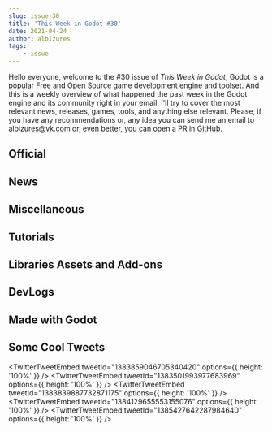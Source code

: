 ```yaml
---
slug: issue-30
title: 'This Week in Godot #30'
date: 2021-04-24
author: albizures
tags:
	- issue
---
```


Hello everyone, welcome to the #30 issue of _This Week in Godot_, Godot is a popular Free and Open Source game development engine and toolset. And this is a weekly overview of what happened the past week in the Godot engine and its community right in your email. I'll try to cover the most relevant news, releases, games, tools, and anything else relevant. Please, if you have any recommendations or, any idea you can send me an email to albizures@vk.com or, even better, you can open a PR in [GitHub](https://github.com/albizures/ThisWeekInGodot).

## Official

<Card
	author="Godot Engine"
	link="https://godotengine.org/article/godot-3-3-has-arrived"
	label="Godot 3.3 has arrived, with a focus on optimization and reliability"
	description="All Godot contributors are delighted to release our latest milestone today, Godot 3.3, after more than 7 months of development!"
	publisher="Godot Engine"
	icon="https://godotengine.org/themes/godotengine/assets/favicon.png"
	cover="https://godotengine.org/storage/app/uploads/public/608/097/1a7/6080971a7203c431406770.png"
	date="2021-04-21T09:00:00.000Z"
/>

<Card
	author="Godot Engine"
	link="https://godotengine.org/article/godot-showcase-john-watson-gravity-ace"
	label="Godot Showcase - Gravity Ace developer talks about his experience"
	description="This week, we are interviewing John Watson about Gravity Ace, a 2D multi-directional gravity shooter. It was released in October 2020 in early access and is available on Windows and Linux."
	publisher="Godot Engine"
	icon="https://godotengine.org/themes/godotengine/assets/favicon.png"
	cover="https://godotengine.org/storage/app/uploads/public/607/b66/7e9/607b667e93a46491184773.png"
	date="2021-04-18T09:00:00.000Z"
/>

## News

<Card
	author="Nintendo Life"
	link="https://www.nintendolife.com/news/2021/04/oddventure_is_a_new_earthbound_and_undertale-inspired_rpg_coming_to_switch_in_2022"
	label="Oddventure Is A New EarthBound And Undertale-Inspired RPG Coming To Switch In 2022"
	description="“Set in a cursed fairytale world”"
	publisher="Nintendo Life"
	icon="https://images.nintendolife.com/site/icon/180x180.png"
	cover="https://images.nintendolife.com/2470c56aae468/1280x720.jpg"
	date="2021-04-23T10:30:00.000Z"
/>

<Card
	author="Liam Dawe"
	link="https://www.gamingonlinux.com/2021/04/godot-engine-33-is-out-with-plans-for-34-while-40-with-vulkan-is-still-in-progress"
	label="Godot Engine 3.3 is out with plans for 3.4 while 4.0 with Vulkan is still in progress"
	description="The free and open source game engine Godot Engine has a huge new feature release out, so big they had to change the version number and they have some big plans for long-term support."
	publisher="GamingOnLinux"
	icon="https://www.gamingonlinux.com/templates/default/images/icon.png"
	cover="https://www.gamingonlinux.com/uploads/tagline_gallery/godot.jpg"
	date="2021-04-22T08:31:17.000Z"
/>

<Card
	author="Gamefromscratch"
	link="https://youtu.be/lczBFRIjCMY"
	label="Godot 3.3 Released!"
	description="Great news Godot Users, Godot 3.3 is here, and it’s a pretty large release. Lets run through the new features in this video"
	publisher="YouTube"
	icon="https://www.youtube.com/s/desktop/b7e72d39/img/favicon_144.png"
	cover="https://i.ytimg.com/vi/lczBFRIjCMY/maxresdefault.jpg"
	date="2021-04-21T00:00:00.000Z"
/>

<Card
	author="CodingKaiju"
	link="https://youtu.be/OpwlD9sqkeM"
	label="Godot News"
	publisher="YouTube"
	icon="https://www.youtube.com/s/desktop/b7e72d39/img/favicon_144.png"
	cover="https://i.ytimg.com/vi/OpwlD9sqkeM/maxresdefault.jpg"
	date="2021-04-20T00:00:00.000Z"
/>

<Card
	author="Gonzalo Gutiérrez"
	link="https://godotes.com/issues/godot-3-3/"
	label="Godot V3.3 - The long awaited 3.3 update is finally here"
	description="Godot version 3.3 is finally here! in this post: Let’s take a look at the announcement, new features, and reactions. Also, a snippet for next week"
	publisher="Godot Notes"
	icon="https://godotes.com/content/images/2020/12/GodotesLogo2-3.svg"
	cover="https://godotes.com/content/images/2021/04/GodotxRepoxIssues-1.png"
	date="2021-04-23T23:26:28.000Z"
/>

## Miscellaneous

<Card
	author="SkanerSoft - Создание 3D Игр"
	link="https://youtu.be/zNyBxogs7ZE"
	label="Godot Engine 3.3 RELEASE. Новая стабильная версия игрового движка Godot Engine."
	description="Бесплатный урок курса “3D PRO” от ArtCraft: https://bit.ly/32z7sZJВ этом видео поговорим о новой стабильной версии игрового движка Godot Engine 3.3.Ранний до..."
	publisher="YouTube"
	icon="https://www.youtube.com/s/desktop/b7e72d39/img/favicon_144.png"
	cover="https://i.ytimg.com/vi/zNyBxogs7ZE/maxresdefault.jpg"
	date="2021-04-23T00:00:00.000Z"
/>

<Card
	author="GameDev Journey"
	link="https://youtu.be/4pgjFP6AKBw"
	label="2D Character Movement | 2D Character Animation | Godot vs Unity"
	description="In this video I compare how 2D movement and animation is done in Unity vs Godot. Unity makes use of an Animator State Machine, while Godot uses Sprite Frame..."
	publisher="YouTube"
	icon="https://www.youtube.com/s/desktop/b7e72d39/img/favicon_144.png"
	cover="https://i.ytimg.com/vi/4pgjFP6AKBw/maxresdefault.jpg"
	date="2021-04-20T00:00:00.000Z"
/>

<Card
	author="Gotm"
	link="https://youtu.be/2D7T93knO2A"
	label="It’s So Tiny, I’m Gonna Die! - Gotm.io Plays Your Games #18"
	description="Play the games at https://gotm.io/​ ! ! !Click “SHOW MORE” for more links and info"
	publisher="YouTube"
	icon="https://www.youtube.com/s/desktop/b7e72d39/img/favicon_144.png"
	cover="https://i.ytimg.com/vi/2D7T93knO2A/maxresdefault.jpg"
	date="2021-04-16T00:00:00.000Z"
/>

<Card
	author="CodingKaiju"
	link="https://youtu.be/aGNkkJelu0c"
	label="Godot 4.0 Occlusion Culling Q&A #shorts"
	description="A quick questions and answers regarding the new occlusion culling coming to Godot 4.0."
	publisher="YouTube"
	icon="https://www.youtube.com/s/desktop/b7e72d39/img/favicon_144.png"
	cover="https://i.ytimg.com/vi/aGNkkJelu0c/hqdefault.jpg"
	date="2021-04-21T00:00:00.000Z"
/>

<Card
	author="Bakenshake"
	link="https://itch.io/jam/godot-wild-jam-32/entries"
	label="Submissions to Godot Wild Jam #32"
	description="Welcome to the Godot Wild Jam which starts the second weekend of every month. "
	publisher="itch.io"
	icon="https://itch.io/favicon.ico"
	cover="https://img.itch.zone/aW1hZ2UyL2phbS8yOTg1NzMvNTM5OTY3Mi5wbmc=/508x254%23mb/Aozxc9.png"
/>

## Tutorials

<Card
	author="GDQuest"
	link="https://youtu.be/YiE9tcoCfhE"
	label="Create Your First Complete 3D Game with Godot"
	publisher="YouTube"
	icon="https://www.youtube.com/s/desktop/b7e72d39/img/favicon_144.png"
	cover="https://i.ytimg.com/vi/YiE9tcoCfhE/maxresdefault.jpg"
	date="2021-04-22T00:00:00.000Z"
/>

<Card
	author="NAD LABS"
	link="https://youtu.be/6YBBLkzRims"
	label="Vein Like Map Generation In Godot"
	description="Just a video explaining how to procedurally generate vein-like maps.Code from the project right here"
	publisher="YouTube"
	icon="https://www.youtube.com/s/desktop/b7e72d39/img/favicon_144.png"
	cover="https://i.ytimg.com/vi/6YBBLkzRims/maxresdefault.jpg"
	date="2021-04-22T00:00:00.000Z"
/>

<Card
	author="jmbiv"
	link="https://youtu.be/XHbrKdsZrxY"
	label="How to Change Scenes in Godot (Building a Level Switcher #1)"
	description="In this video you’ll learn how to change scenes in Godot by building a level switcher that can change scenes in a dynamic, robust way that is also easy to ex..."
	publisher="YouTube"
	icon="https://www.youtube.com/s/desktop/b7e72d39/img/favicon_144.png"
	cover="https://i.ytimg.com/vi/XHbrKdsZrxY/maxresdefault.jpg"
	date="2021-04-22T00:00:00.000Z"
/>

<Card
	author="John Ivess"
	link="https://youtu.be/WNF8U_ogrL8"
	label="Pathfinding with Navigation2D in Godot #2 (Adding Line of Sight)"
	description="In the second episode of this mini-series, I’ll cover making the Line of Sight, which allows you to detect a player within a certain range and this way react..."
	publisher="YouTube"
	icon="https://www.youtube.com/s/desktop/b7e72d39/img/favicon_144.png"
	cover="https://i.ytimg.com/vi/WNF8U_ogrL8/maxresdefault.jpg"
	date="2021-04-21T00:00:00.000Z"
/>

<Card
	author="LJ MIRANDA"
	link="https://ljvmiranda921.github.io/notebook/2021/04/19/godot-nodes-and-scenes/"
	label="What are Nodes and Scenes in Godot? A cooking perspective"
	description="Getting around these concepts was my first barrier in learning Godot. Let me try to explain Nodes and Scenes by comparing it to cooking!"
	publisher="Lj Miranda"
	icon="https://ljvmiranda921.github.io/assets/favicon.ico"
	cover="https://ljvmiranda921.github.io/assets/png/godot-cooking/HeaderImage.png"
	date="2021-04-19T00:00:00.000Z"
/>

<Card
	author="The DevDocs"
	link="https://youtu.be/lmzjiMh6LLs"
	label="How to create a “Falling Leaves” Effect in less than 5 MINUTES (Godot)"
	description="A simple tutorial using Godot’s Particles2D node to create a falling leaves effect.MUSIC CREDITS:Music Credit: LAKEY INSPIREDTrack Name: “Distant”Music By: L..."
	publisher="YouTube"
	icon="https://www.youtube.com/s/desktop/b7e72d39/img/favicon_144.png"
	cover="https://i.ytimg.com/vi/lmzjiMh6LLs/maxresdefault.jpg"
	date="2021-04-21T00:00:00.000Z"
/>

<Card
	author="Davies"
	link="https://youtu.be/sSfSX7XSxWM"
	label="Godot shooter platformer series | Part 3 player gun and screenshake"
	publisher="YouTube"
	icon="https://www.youtube.com/s/desktop/b7e72d39/img/favicon_144.png"
	cover="https://i.ytimg.com/vi/sSfSX7XSxWM/maxresdefault.jpg"
	date="2021-04-19T00:00:00.000Z"
/>

<Card
	author="Age of Asparagus"
	link="https://youtu.be/6uWM7tywBVU"
	label="Make a 3D Top Down Shooter with Godot - Part 2.3 Color Variations"
	description="By the end of this video we’ll be able to set a foreground color and a background color and have the obstacles colored on a gradient between them. At first ..."
	publisher="YouTube"
	icon="https://www.youtube.com/s/desktop/b7e72d39/img/favicon_144.png"
	cover="https://i.ytimg.com/vi/6uWM7tywBVU/maxresdefault.jpg"
	date="2021-04-18T00:00:00.000Z"
/>

<Card
	author="NAD LABS"
	link="https://youtu.be/Ct6rrWr8KmM"
	label="How to Procedurally Generate Rooms in Godot’s Tilemap"
	description="Just a video explaining how to procedurally generate rooms in Godot.Code from the project right here"
	publisher="YouTube"
	icon="https://www.youtube.com/s/desktop/b7e72d39/img/favicon_144.png"
	cover="https://i.ytimg.com/vi/Ct6rrWr8KmM/hqdefault.jpg"
	date="2021-04-20T00:00:00.000Z"
/>

<Card
	author="The DevDocs"
	link="https://youtu.be/zv5fB9LZl2M"
	label="How to add sound effects in less than ONE MINUTE (Godot)"
	description="Simple tutorial for adding sound effects quickly in Godot."
	publisher="YouTube"
	icon="https://www.youtube.com/s/desktop/b7e72d39/img/favicon_144.png"
	cover="https://i.ytimg.com/vi/zv5fB9LZl2M/maxresdefault.jpg"
	date="2021-04-20T00:00:00.000Z"
/>

<Card
	author="rayuse rp"
	link="https://youtu.be/pDM0YmZHzO0"
	label="How To Make A Dedicated Server Multiplayer Game in Godot | Music & SFX"
	description="In this video, I will show you how to make our multiplayer game play music and sfx. So I will be showing you how to create a simple sound effect (sfx) for th..."
	publisher="YouTube"
	icon="https://www.youtube.com/s/desktop/b7e72d39/img/favicon_144.png"
	cover="https://i.ytimg.com/vi/pDM0YmZHzO0/maxresdefault.jpg"
	date="2021-04-19T00:00:00.000Z"
/>

<Card
	author="Vegard Beider"
	link="https://youtu.be/3gH5wJfFsWU"
	label="Godot - Shared outline between multiple objects"
	description="In this mini “tutorial” I show you how you can create a shared outline between multiple objects. This is not really a step by step tutorial, this assumes you..."
	publisher="YouTube"
	icon="https://www.youtube.com/s/desktop/b7e72d39/img/favicon_144.png"
	cover="https://i.ytimg.com/vi/3gH5wJfFsWU/maxresdefault.jpg"
	date="2021-04-19T00:00:00.000Z"
/>

<Card
	author="jmbiv"
	link="https://youtu.be/YyIpug_xD1E"
	label="Items and Autoload Scripts (Godot Retro Text Adventure Tutorial #10)"
	description="In this tutorial you will learn how to add items to your retro text adventure game in Godot. We’ll create custom item resources (similar to exits), and learn..."
	publisher="YouTube"
	icon="https://www.youtube.com/s/desktop/b7e72d39/img/favicon_144.png"
	cover="https://i.ytimg.com/vi/YyIpug_xD1E/maxresdefault.jpg"
	date="2021-04-19T00:00:00.000Z"
/>

<Card
	author="iaknihs"
	link="https://youtu.be/aQijbKFvzEk"
	label="Godot Tutorial — Text Position Helper Thingy (as often seen on touch devices)"
	description="Whatever that draggable input-aid blip thing is called. You see it on Android and other mobile devices all the time to make it easier to precisely position y..."
	publisher="YouTube"
	icon="https://www.youtube.com/s/desktop/b7e72d39/img/favicon_144.png"
	cover="https://i.ytimg.com/vi/aQijbKFvzEk/maxresdefault.jpg"
	date="2021-04-22T00:00:00.000Z"
/>

<Card
	author="Drew Conley"
	link="https://youtu.be/-LCBgGK-BAk"
	label="4 Techniques for Troubleshooting Godot code"
	description="In this beginner tutorial, we walk through 4 detailed techniques for getting to the bottom of code related bugs in Godot projects. We cover printing to the O..."
	publisher="YouTube"
	icon="https://www.youtube.com/s/desktop/b7e72d39/img/favicon_144.png"
	cover="https://i.ytimg.com/vi/-LCBgGK-BAk/maxresdefault.jpg"
	date="2021-04-07T00:00:00.000Z"
/>

## Libraries Assets and Add-ons

<Card
	author="imjp94"
	link="https://godotengine.org/asset-library/asset/817"
	label="gd-YAFSM(Finite State Machine)"
	description="Designer-friendly Finite State Machine implemented in '§Godotic' way"
	publisher="Godot Asset Library"
	icon="https://godotengine.org/themes/godotengine/assets/favicon.png"
	cover="https://raw.githubusercontent.com/imjp94/gd-YAFSM/master/icon.png"
	date="2021-04-18"
/>

<Card
	author="extrawurst"
	link="https://github.com/extrawurst/godot-ios-impact-plugin"
	label="godot-ios-impact-plugin"
	description="Provides access to the UIImpactFeedbackGenerator api for haptic impacts that are more precise than regular vibration."
	publisher="GitHub"
	icon="https://github.com/windows-tile.png"
	cover="https://opengraph.githubassets.com/eeb2495bdaeda8f5ec864d94d8da9d7b98dae584d9b32165cc73aafbc8e4bb8e/extrawurst/godot-ios-impact-plugin"
	date="2021-04-23T09:00:00.000Z"
/>

<Card
	author="Gramps"
	link="https://github.com/Gramps/GodotSteam"
	label="GodotSteam for Godot Engine"
	description="Steam API for the Godot game engine"
	publisher="GitHub"
	icon="https://github.com/windows-tile.png"
	cover="https://opengraph.githubassets.com/fb45681a9eaa2433f7842d79582740e7897fe80bbbcbb23a7aafde1766f620a6/Gramps/GodotSteam"
	date="2021-04-23T09:00:00.000Z"
/>

<Card
	author="arlez80"
	link="https://godotshaders.com/shader/sonar-effect-shader/"
	label="Sonar Effect Shader - Godot Shaders"
	description="Sonar Effect Shader."
	publisher="Godot Shaders"
	icon="https://godotshaders.com/wp-content/uploads/2021/01/favicon.png"
	cover="https://godotshaders.com/wp-content/uploads/2021/01/ssss.png"
	date="2021-04-20T11:53:24.000Z"
/>

<Card
	author="tcmug"
	link="https://godotshaders.com/shader/retro-dither/"
	label="Retro dither - Godot Shaders"
	description="A dithering shader for rendering retro polygonal meshes. This is..."
	publisher="Godot Shaders"
	icon="https://godotshaders.com/wp-content/uploads/2021/01/favicon.png"
	cover="https://godotshaders.com/wp-content/uploads/2021/01/Screenshot-from-2021-04-19-12-01-08.png"
	date="2021-04-19T13:44:54.000Z"
/>

<Card
	author="2shady4u"
	link="https://godotengine.org/asset-library/asset/444"
	label="Godot SQLite"
	description="GDNative wrapper for SQLite (Godot 3.2+), making it possible to use SQLite databases as data storage in all your future games."
	publisher="Godot Asset Library"
	icon="https://godotengine.org/themes/godotengine/assets/favicon.png"
	cover="https://raw.githubusercontent.com/2shady4u/godot-sqlite/master/icon/godot-sqlite-icon-256x256.png"
	date="2021-04-24"
/>

<Card
	author="Jeremi Biernacki"
	link="https://rakugoteam.github.io/"
	label="Rakugo"
	description="Combo of Addon and Template to create visual novels in Godot inspired by Ren'Py"
	publisher="Rakugo"
	icon="https://rakugoteam.github.io/favicon.ico"
	cover="https://img.itch.zone/aW1hZ2UvODQxNTg3LzQ3MTg2NzIucG5n/original/IWLcUQ.png"
/>

<Card
	author="Andrii Doroshenko"
	link="https://goostengine.github.io/"
	label="Goost"
	description="A general-purpose, extensible and customizable C++ extension for Godot Engine."
	publisher="Goost"
	icon="https://goostengine.github.io/assets/img/logo.svg"
	cover="https://goostengine.github.io/assets/img/logo.svg"
/>

## DevLogs

<Card
	author="Smash Farm"
	link="https://youtu.be/9AXc0lgWnxU"
	label="Indie game devlog 1 | I’m making a game!"
	description="Time to make a new game!"
	publisher="YouTube"
	icon="https://www.youtube.com/s/desktop/b7e72d39/img/favicon_144.png"
	cover="https://i.ytimg.com/vi/9AXc0lgWnxU/maxresdefault.jpg"
	date="2021-04-21T00:00:00.000Z"
/>

<Card
	author="Cooks"
	link="https://youtu.be/mnwfC99rAk8"
	label="Godot Devlog #1 - Shroom in space??!!?"
	description="A mushroom in space nani what?!?!"
	publisher="YouTube"
	icon="https://www.youtube.com/s/desktop/b7e72d39/img/favicon_144.png"
	cover="https://i.ytimg.com/vi/mnwfC99rAk8/maxresdefault.jpg"
	date="2021-04-21T00:00:00.000Z"
/>

<Card
	author="Jonah Devs"
	link="https://youtu.be/Ank-3h9oWuM"
	label="Making NPC Slimes bounce | Godot 2D RPG Devlog"
	description="In this installment, we give our slimes an overhaul to the way they move around. And they can finally stash their water at home"
	publisher="YouTube"
	icon="https://www.youtube.com/s/desktop/b7e72d39/img/favicon_144.png"
	cover="https://i.ytimg.com/vi/Ank-3h9oWuM/maxresdefault.jpg"
	date="2021-04-17T00:00:00.000Z"
/>

<Card
	author="assasin gamer"
	link="https://youtu.be/P4MwPrfXl9Q"
	label="Soul Bound Devlog_1"
	description="Hello YouTube! My name is Justin and I make games for fun. If you like todays dev log please like share with your friends and also dint forget to subscribe i..."
	publisher="YouTube"
	icon="https://www.youtube.com/s/desktop/b7e72d39/img/favicon_144.png"
	cover="https://i.ytimg.com/vi/P4MwPrfXl9Q/hqdefault.jpg"
	date="2021-04-18T00:00:00.000Z"
/>

<Card
	author="PlayWithFurcifer"
	link="https://youtu.be/P9oRilCXYTs"
	label="Name Reveal, Many New Enemies And Spells! - Indie Game Devlog #4"
	description="We have chosen the final name of our Godot engine game! This week, we added a ton of enemies and spells. Also, we upgraded the older enemies with a cool mech..."
	publisher="YouTube"
	icon="https://www.youtube.com/s/desktop/b7e72d39/img/favicon_144.png"
	cover="https://i.ytimg.com/vi/P9oRilCXYTs/maxresdefault.jpg"
	date="2021-04-18T00:00:00.000Z"
/>

<Card
	author="John Watson"
	link="https://youtu.be/O2OCJEeD-uY"
	label="Gravity Ace Devlog: Creating a Fixed Joint in Godot Engine"
	description="The standard 2D physics joints in Godot allow free rotation around the joint. This short tutorial shows how to convert a PinJoint2D into a Fixed Joint that w..."
	publisher="YouTube"
	icon="https://www.youtube.com/s/desktop/b7e72d39/img/favicon_144.png"
	cover="https://i.ytimg.com/vi/O2OCJEeD-uY/maxresdefault.jpg"
	date="2021-04-19T00:00:00.000Z"
/>

<Card
	author="NimbleBeasts"
	link="https://store.steampowered.com/news/app/1492610/view/4853167442592336217"
	label="Moonshot - The Great Espionage - Devlog: Beta 1 - Steam News"
	description="Hello, good news everyone! We haven’t posted in a while, but there’s a reason for that: Beta 1 is now available."
	publisher="Steam"
	icon="https://store.steampowered.com/favicon.ico"
	cover="https://cdn.akamai.steamstatic.com/steamcommunity/public/images/clans/39304417/4bd108ee7fda1efca94acf93b933621f5e8df732.png"
	date="2021-04-17T10:50:38.000Z"
/>

<Card
	author="Stupid Game Experiments"
	link="https://youtu.be/s6hhaiFC2y4"
	label="SH++ Better than Cat Puke - Unity vs Unreal vs Godot Devlog"
	description="One Minute Devlog - Getting started building the level design system for SH++ being simultaneously developed in Unity, Unreal, and GodotLink to the game page..."
	publisher="YouTube"
	icon="https://www.youtube.com/s/desktop/b7e72d39/img/favicon_144.png"
	cover="https://i.ytimg.com/vi/s6hhaiFC2y4/maxresdefault.jpg"
	date="2021-04-23T00:00:00.000Z"
/>

## Made with Godot

<Card
	author="Louie Waynward"
	link="https://store.steampowered.com/app/1565500/Somewhere_in_a_Clay_Nowhere/"
	label="Somewhere in a Clay Nowhere"
	description="An exploration-based language decoding game made out of clay!"
	publisher="Steam"
	icon="https://store.steampowered.com/favicon.ico"
	cover="https://cdn.akamai.steamstatic.com/steam/apps/1565500/capsule_616x353.jpg?t=1618249351"
/>

<Card
	author="Ivan Voirol"
	link="https://ivanvoirol.itch.io/too-fast"
	label="TOO FAST"
	description="Avoid traffic with this one simple trick!"
	publisher="itch.io"
	icon="https://img.itch.zone/aW1nLzU3NTY4NzcucG5n/32x32%23/NTR2J8.png"
	cover="https://img.itch.zone/aW1nLzU3NTY4NzcucG5n/original/md%2FwTY.png"
	date="2021-04-22T16:33:55.930Z"
/>

<Card
	author="Pixel Frog"
	link="https://pixelfrog-assets.itch.io/pixel-adventure-1"
	label="Pixel Adventure"
	description="Assets for a fun Platform Adventure"
	publisher="itch.io"
	icon="https://img.itch.zone/aW1nLzI1MzgxMjIucG5n/32x32%23/aEZTOr.png"
	cover="https://img.itch.zone/aW1nLzI1MzgxMjIucG5n/original/xx%2BcXh.png"
/>

<Card
	author="Fer"
	link="https://fergonzalez.itch.io/final-10"
	label="Final-10"
	description="A bullet hell where you fight procedurally generated bosses every 10 seconds"
	publisher="itch.io"
	icon="https://img.itch.zone/aW1nLzU3MjYwMjEucG5n/32x32%23/xWDIuH.png"
	cover="https://img.itch.zone/aW1nLzU3MjYwMjEucG5n/original/qdeBIO.png"
	date="2021-04-22T16:33:58.752Z"
/>

<Card
	author="maybell🌻"
	link="https://maybell.itch.io/satryn"
	label="Satryn"
	description="a chaotic, infinite twin stick shooty ✨"
	publisher="itch.io"
	icon="https://img.itch.zone/aW1nLzU0NTUwNDgucG5n/32x32%23/%2Fdyy%2BF.png"
	cover="https://img.itch.zone/aW1nLzU0NjY4NDAucG5n/original/oZA2aF.png"
	date="2021-04-21T16:34:00.341Z"
/>

<Card
	author="TRy Dev"
	link="https://trydev.itch.io/7-turns-to-drown"
	label="7 Turns to Drown"
	description="Turn based platformer"
	publisher="itch.io"
	icon="https://img.itch.zone/aW1nLzU2ODc1ODMucG5n/32x32%23/iaMK0o.png"
	cover="https://img.itch.zone/aW1nLzU2ODc1ODMucG5n/original/OuTups.png"
	date="2021-04-19T16:34:02.053Z"
/>

<Card
	author="730"
	link="https://730.itch.io/red-bumblebee-gaiden"
	label="Red Bumblebee Gaiden"
	description="Hot blooded bullet hell shoot ’em up! Rid the Japanese seas of the Kaiju threat!"
	publisher="itch.io"
	icon="https://img.itch.zone/aW1nLzU3NTU3OTAucG5n/32x32%23/i9nbMB.png"
	cover="https://img.itch.zone/aW1nLzU3NTU3OTAucG5n/original/D132cF.png"
	date="2021-04-23T23:34:03.433Z"
/>

<Card
	author="Tossu"
	link="https://tossu.itch.io/bombom"
	label="Bombom"
	description="It's just a simple 2D platformer, feedback is greatly appreciated."
	publisher="itch.io"
	icon="https://img.itch.zone/aW1nLzU2Nzg5MDgucG5n/32x32%23/t3qs%2FW.png"
	cover="https://img.itch.zone/aW1nLzU2Nzg5MDgucG5n/original/qMd5s7.png"
	date="2021-04-23T16:34:04.961Z"
/>

<Card
	author="Deep-Fold"
	link="https://deep-fold.itch.io/deca-shot"
	label="Decashot"
	description="10 seconds, 1 level, can you do it?"
	publisher="itch.io"
	icon="https://img.itch.zone/aW1nLzU3MzkyMzYucG5n/32x32%23/yQn7bW.png"
	cover="https://img.itch.zone/aW1nLzU3Mzg3OTIucG5n/original/jfjih6.png"
	date="2021-04-24T09:34:06.253Z"
/>

<Card
	author="Gerhard Atze"
	link="https://gerhard-atze.itch.io/zombrero"
	label="Zombrero"
	description="A lone gunman defending his last stand in the desert heat"
	publisher="itch.io"
	icon="https://img.itch.zone/aW1nLzU2ODg5NDkucG5n/32x32%23/OBiYOK.png"
	cover="https://img.itch.zone/aW1nLzU2ODg5NDkucG5n/original/ZnV8Db.png"
	date="2021-04-23T16:34:07.543Z"
/>

<Card
	author="MyasNick"
	link="https://myasnick.itch.io/lastrun"
	label="Last Run: Loot Your Deck!"
	description="Deck Looter Card Crawler"
	publisher="itch.io"
	icon="https://img.itch.zone/aW1nLzU3NDAxMTIuanBn/32x32%23/eo714E.jpg"
	cover="https://img.itch.zone/aW1nLzU3NDAxMTIuanBn/original/Bhvdc9.jpg"
	date="2021-04-23T16:34:09.086Z"
/>

<Card
	author="Prime Cubicle"
	link="https://prime-cubicle.itch.io/cabochon"
	label="Cabochon"
	description="Collect the seven gems to proceed to the next level. Many dangers that lurk below the surface of the earth."
	publisher="itch.io"
	icon="https://img.itch.zone/aW1nLzU2OTMxNTMucG5n/32x32%23/zZp3Bg.png"
	cover="https://img.itch.zone/aW1nLzU2OTMxNTMucG5n/original/R0ArqX.png"
	date="2021-04-22T16:34:10.644Z"
/>

<Card
	author="Aether95"
	link="https://aether95.itch.io/gwj32-7"
	label="7minutes"
	description="Seven minutes to find your equipment and power up."
	publisher="itch.io"
	icon="https://img.itch.zone/aW1nLzU3MDEyODIucG5n/32x32%23/Yt0Ekn.png"
	cover="https://img.itch.zone/aW1nLzU3MDEyODIucG5n/original/RJKybU.png"
	date="2021-04-21T16:34:12.189Z"
/>

<Card
	author="Lefumis"
	link="https://lefumis.itch.io/saveen"
	label="Save’en"
	description="A short puzzle game about friendship and adventure."
	publisher="itch.io"
	icon="https://img.itch.zone/aW1nLzU2OTA2OTQucG5n/32x32%23/Y7ZKs7.png"
	cover="https://img.itch.zone/aW1nLzU2OTA1NDEucG5n/original/cB2Z4I.png"
	date="2021-04-24T14:34:13.812Z"
/>

<Card
	author="edforx"
	link="https://edforx.itch.io/akio"
	label="Akio"
	description="In a land, distant and forbidden, there is a samurai called Akio."
	publisher="itch.io"
	icon="https://img.itch.zone/aW1nLzU3MDcxOTMucG5n/32x32%23/F%2FqryE.png"
	cover="https://img.itch.zone/aW1nLzU3MDcxOTMucG5n/original/wGV35i.png"
	date="2021-04-20T16:34:15.024Z"
/>

## Some Cool Tweets

<TwitterTweetEmbed
	tweetId="1383859046705340420"
	options={{ height: '100%' }}
/>
<TwitterTweetEmbed
	tweetId="1383501993977683969"
	options={{ height: '100%' }}
/>
<TwitterTweetEmbed
	tweetId="1383839887732871175"
	options={{ height: '100%' }}
/>
<TwitterTweetEmbed
	tweetId="1384129655553155076"
	options={{ height: '100%' }}
/>
<TwitterTweetEmbed
	tweetId="1385427642287984640"
	options={{ height: '100%' }}
/>
